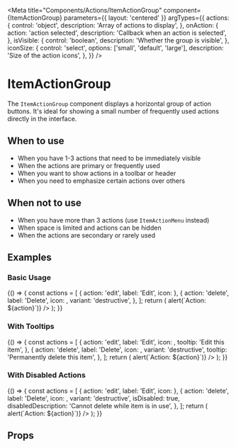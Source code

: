 
<Meta
  title="Components/Actions/ItemActionGroup"
  component={ItemActionGroup}
  parameters={{ layout: 'centered' }}
  argTypes={{
    actions: {
      control: 'object',
      description: 'Array of actions to display',
    },
    onAction: {
      action: 'action selected',
      description: 'Callback when an action is selected',
    },
    isVisible: {
      control: 'boolean',
      description: 'Whether the group is visible',
    },
    iconSize: {
      control: 'select',
      options: ['small', 'default', 'large'],
      description: 'Size of the action icons',
    },
  }}
/>

# ItemActionGroup

The `ItemActionGroup` component displays a horizontal group of action buttons. It's ideal for showing a small number of frequently used actions directly in the interface.

## When to use

- When you have 1-3 actions that need to be immediately visible
- When the actions are primary or frequently used
- When you want to show actions in a toolbar or header
- When you need to emphasize certain actions over others

## When not to use

- When you have more than 3 actions (use `ItemActionMenu` instead)
- When space is limited and actions can be hidden
- When the actions are secondary or rarely used

## Examples

### Basic Usage

<Story name="Basic">
  {() => {
    const actions = [
      { action: 'edit', label: 'Edit', icon: <Icon glyph="Edit" /> },
      {
        action: 'delete',
        label: 'Delete',
        icon: <Icon glyph="Trash" />,
        variant: 'destructive',
      },
    ];
    return (
      <ItemActionGroup
        actions={actions}
        onAction={(action) => alert(`Action: ${action}`)}
      />
    );
  }}
</Story>

### With Tooltips

<Story name="WithTooltips">
  {() => {
    const actions = [
      {
        action: 'edit',
        label: 'Edit',
        icon: <Icon glyph="Edit" />,
        tooltip: 'Edit this item',
      },
      {
        action: 'delete',
        label: 'Delete',
        icon: <Icon glyph="Trash" />,
        variant: 'destructive',
        tooltip: 'Permanently delete this item',
      },
    ];
    return (
      <ItemActionGroup
        actions={actions}
        onAction={(action) => alert(`Action: ${action}`)}
      />
    );
  }}
</Story>

### With Disabled Actions

<Story name="WithDisabledActions">
  {() => {
    const actions = [
      { action: 'edit', label: 'Edit', icon: <Icon glyph="Edit" /> },
      {
        action: 'delete',
        label: 'Delete',
        icon: <Icon glyph="Trash" />,
        variant: 'destructive',
        isDisabled: true,
        disabledDescription: 'Cannot delete while item is in use',
      },
    ];
    return (
      <ItemActionGroup
        actions={actions}
        onAction={(action) => alert(`Action: ${action}`)}
      />
    );
  }}
</Story>

## Props

<Controls />
